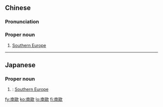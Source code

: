 {{also|南欧}}
==Chinese==
{{zh-forms|s=南欧}}

===Pronunciation===
{{zh-pron
|m=Nán-Ōu
|c=naam4 au1
|cat=pn
}}

===Proper noun===
{{zh-proper noun}}

# [[Southern Europe]]

{{zh-cat|Place names}}

----

==Japanese==
{{ja-kanjitab|なん|おう|yomi=o}}

===Proper noun===
{{ja-pos|なんおう|proper|shin=南欧}}

# {{kyujitai spelling of|南欧}}: [[Southern Europe]]

[[fy:南歐]]
[[ko:南歐]]
[[lo:南歐]]
[[fi:南歐]]